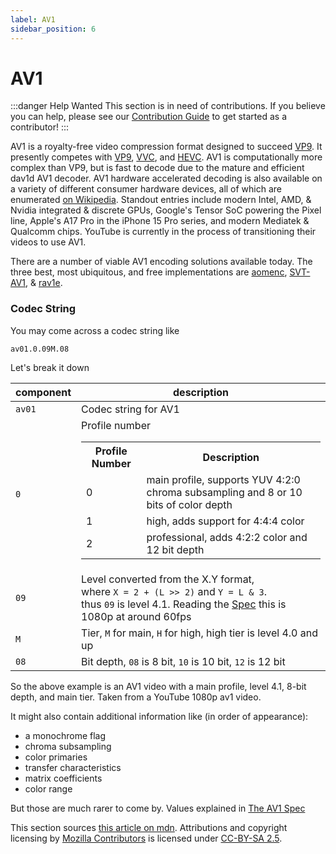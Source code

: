 ```yaml
---
label: AV1
sidebar_position: 6
---
```


# AV1

:::danger Help Wanted
This section is in need of contributions. If you believe you can help, please see our [Contribution Guide](../contribution-guide.mdx) to get started as a contributor!
:::

AV1 is a royalty-free video compression format designed to succeed [VP9](../video/VP9.mdx). It presently competes with [VP9](../video/VP9.mdx), [VVC](../video/VVC.mdx), and [HEVC](../video/HEVC.mdx). AV1 is computationally more complex than VP9, but is fast to decode due to the mature and efficient dav1d AV1 decoder. AV1 hardware accelerated decoding is also available on a variety of different consumer hardware devices, all of which are enumerated [on Wikipedia](https://en.wikipedia.org/wiki/AV1#Hardware). Standout entries include modern Intel, AMD, & Nvidia integrated & discrete GPUs, Google's Tensor SoC powering the Pixel line, Apple's A17 Pro in the iPhone 15 Pro series, and modern Mediatek & Qualcomm chips. YouTube is currently in the process of transitioning their videos to use AV1.

There are a number of viable AV1 encoding solutions available today. The three best, most ubiquitous, and free implementations are [aomenc](../encoders/aomenc.mdx), [SVT-AV1](../encoders/SVT-AV1.mdx), & [rav1e](../encoders/rav1e.mdx).

### Codec String

You may come across a codec string like
```
av01.0.09M.08
```
Let's break it down

| component | description                                                                                                                                                                                                                                                                                                                                |
|-----------|--------------------------------------------------------------------------------------------------------------------------------------------------------------------------------------------------------------------------------------------------------------------------------------------------------------------------------------------|
| `av01`    | Codec string for AV1                                                                                                                                                                                                                                                                                                                       |
| `0`       | Profile number <table><tr><th>Profile Number</th><th>Description</th></tr><tr><td>0</td><td>main profile, supports YUV 4:2:0 chroma subsampling and 8 or 10 bits of color depth</td></tr><tr><td>1</td><td>high, adds support for 4:4:4 color</td></tr><tr><td>2</td><td>professional, adds 4:2:2 color and 12 bit depth</td></tr></table> |
| `09`      | Level converted from the X.Y format,<br/>where `X = 2 + (L >> 2)` and `Y = L & 3`. <br/>thus `09` is level 4.1. Reading the [Spec](https://aomediacodec.github.io/av1-spec/#levels) this is 1080p at around 60fps                                                                                                                          |
| `M`       | Tier, `M` for main, `H` for high, high tier is level 4.0 and up                                                                                                                                                                                                                                                                            |
| `08`      | Bit depth, `08` is 8 bit, `10` is 10 bit, `12` is 12 bit                                                                                                                                                                                                                                                                                   |

So the above example is an AV1 video with a main profile, level 4.1, 8-bit depth, and main tier.
Taken from a YouTube 1080p av1 video.

It might also contain additional information like (in order of appearance):
- a monochrome flag
- chroma subsampling
- color primaries
- transfer characteristics
- matrix coefficients
- color range

But those are much rarer to come by.
Values explained in [The AV1 Spec](https://aomediacodec.github.io/av1-spec/#color-config-semantics)

This section sources [this article on mdn](https://developer.mozilla.org/en-US/docs/Web/Media/Formats/codecs_parameter#av1).
Attributions and copyright licensing by [Mozilla Contributors](https://developer.mozilla.org/en-US/docs/Web/Media/Formats/codecs_parameter/contributors.txt) is licensed under [CC-BY-SA 2.5](https://creativecommons.org/licenses/by-sa/2.5/).